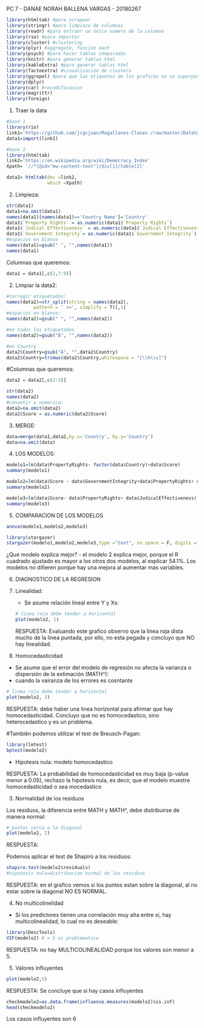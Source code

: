 
PC 7 - DANAE NORAH BALLENA VARGAS - 20180267

```r
library(htmltab) #para scrapear
library(stringr) #para limpieza de columnas 
library(readr) #para extraer un único numero de la columna
library(rio) #para importar
library(cluster) #clustering
library(plyr) #aggregate, funcion each
library(psych) #para hacer tablas comparadas
library(knitr) #para generar tablas html
library(kableExtra) #para generar tablas html
library(factoextra) #visualización de clusters
library(ggrepel) #para que las etiquetas de los graficos no se superpongan
library(dplyr)
library(car) #recodificacion
library(magrittr)
library(foreign)
```

1. Traer la data
```r
#base 1
library(rio)
link1='https://github.com/jcgcjuan/Magallanes-Clases-/raw/master/Data%20EconoFreedom.xlsx'
data1=import(link1)

#base 2
library(htmltab)
link2='https://en.wikipedia.org/wiki/Democracy_Index'
Xpath= '//*[@id="mw-content-text"]/div[1]/table[2]'

data2= htmltab(doc =link2,
               which =Xpath)
```

2. Limpieza:
```r
str(data1)
data1=na.omit(data1)
names(data1)[names(data1)=='Country Name']='Country'
data1$`Property Rights` = as.numeric(data1$`Property Rights`)
data1$`Judical Effectiveness` = as.numeric(data1$`Judical Effectiveness`)
data1$`Government Integrity`= as.numeric(data1$`Government Integrity`)
#espacios en blanco
names(data1)=gsub(" ", "",names(data1))
names(data1)
```
Columnas que queremos:
```r
data1 = data1[,c(2,7:9)]
```

2. Limpiar la data2:
```r
#corregir etiquetados:
names(data2)=str_split(string = names(data2),
          pattern = ' >>', simplify = T)[,1]
#espacios en blanco:
names(data2)=gsub(" ", "",names(data2))

#en todos los etiquetados
names(data2)=gsub("Â", "",names(data2))

#en Country
data2$Country=gsub("Â", "",data2$Country)
data2$Country=trimws(data2$Country,whitespace = "[\\h\\v]")
```

#Columnas que queremos:
```r
data2 = data2[,c(2:3)]
```

```r
str(data2)
names(data2)
#convetir a numerica:
data2=na.omit(data2)
data2$Score = as.numeric(data2$Score)
```

3. MERGE:
```r
data=merge(data1,data2,by.x='Country', by.y='Country')
data=na.omit(data)
```

4. LOS MODELOS:
```r
modelo1=lm(data$PropertyRights~ factor(data$Country)+data$Score)
summary(modelo1)
```

```r
modelo2=lm(data$Score ~ data$GovernmentIntegrity+data$PropertyRights+ data$JudicalEffectiveness)
summary(modelo2)
```
```r
modelo3=lm(data$Score~ data$PropertyRights+ data$JudicalEffectiveness)
summary(modelo3)
```

5. COMPARACION DE LOS MODELOS
```r
anova(modelo1,modelo2,modelo3)
```

```r
library(stargazer)
stargazer(modelo1,modelo2,modelo3,type ="text", no.space = F, digits =3)
```
¿Que modelo explica mejor?
- el modelo 2 explica mejor, porque el R cuadrado ajustado es mayor a los otros dos modelos, al explicar 54.1%. Los modelos no difieren porque hay una mejora al aumentar mas variables.


6. DIAGNOSTICO DE LA REGRESION


1. Linealidad:

   - Se asume relación lineal entre Y y Xs:
```r
# linea roja debe tender a horizontal
plot(modelo2, 1)
```
RESPUESTA: Evaluando este grafico observo que la linea roja dista mucho de la linea puntada, por ello, no esta pegada y concluyo que NO hay linealidad. 


2. Homocedasticidad
  - Se asume que el error del modelo de regresión no afecta la varianza o dispersión de la estimación (MATH^):
  - cuando la vairanza de los errores es cosntante
```r
# linea roja debe tender a horizontal
plot(modelo2, 3)
```
RESPUESTA: debe haber una linea horizontal para afirmar que hay homocedasticidad. Concluyo que no es homocedastico, sino heterocedastico y es un problema.

#También podemos utilizar el test de Breusch-Pagan:
```r
library(lmtest)
bptest(modelo2)
```
- Hipotesis nula: modelo homocedastico

RESPUESTA: La probabilidad de homocedasticidad es muy baja (p-value menor a 0.05), rechazo la hipotesis nula, es decir, que el modelo muestre homocedasticidad o sea mocedastico



3. Normalidad de los residuos

Los residuos, la diferencia entre MATH y MATH^, debe distribuirse de manera normal:
```r
# puntos cerca a la diagonal
plot(modelo2, 2)
```
RESPUESTA: 

Podemos aplicar el test de Shapiro a los residuos:
```r
shapiro.test(modelo2$residuals)
#hipotesis nula=distribucion normal de los residuos
```
RESPUESTA: en el grafico vemos si los puntos estan sobre la diagonal, al no estar sobre la diagonal NO ES NORMAL.


4. No multicolinelidad
  - Si los predictores tienen una correlación muy alta entre sí, hay multicolinealidad, lo cual no es deseable:
```r
library(DescTools)
VIF(modelo2) # > 5 es problematico
```
RESPUESTA: no hay MULTICOLINEALIDAD porque los valores son menor a 5. 


5. Valores influyentes
```r
plot(modelo2,5)
```
RESPUESTA: Se concluye que si hay casos influyentes 

```r
checkmodelo2=as.data.frame(influence.measures(modelo2)$is.inf)
head(checkmodelo2)
```
Los casos influyentes son 6